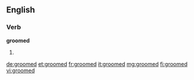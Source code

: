 ==English==
===Verb===
'''groomed'''
# {{past of|[[groom]]}}

[[de:groomed]]
[[et:groomed]]
[[fr:groomed]]
[[it:groomed]]
[[mg:groomed]]
[[fi:groomed]]
[[vi:groomed]]